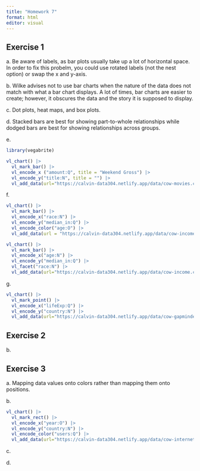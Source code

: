 ```yaml
---
title: "Homework 7"
format: html
editor: visual
---
```


## Exercise 1

a\. Be aware of labels, as bar plots usually take up a lot of horizontal space. In order to fix this probelm, you could use rotated labels (not the nest option) or swap the x and y-axis.

b\. Wilke advises not to use bar charts when the nature of the data does not match with what a bar chart displays. A lot of times, bar charts are easier to create; however, it obscures the data and the story it is supposed to display.

c\. Dot plots, heat maps, and box plots.

d\. Stacked bars are best for showing part-to-whole relationships while dodged bars are best for showing relationships across groups.

e\.

```r
library(vegabrite)

vl_chart() |>
  vl_mark_bar() |>
  vl_encode_x ("amount:Q", title = "Weekend Gross") |>
  vl_encode_y("title:N", title = "") |>
  vl_add_data(url="https://calvin-data304.netlify.app/data/cow-movies.csv")
```

f\.

```r
vl_chart() |>
  vl_mark_bar() |>
  vl_encode_x("race:N") |>
  vl_encode_y("median_in:Q") |>
  vl_encode_color("age:O") |>
  vl_add_data(url = "https://calvin-data304.netlify.app/data/cow-income.csv")
```

```r
vl_chart() |>
  vl_mark_bar() |>
  vl_encode_x("age:N") |>
  vl_encode_y("median_in:Q") |>
  vl_facet("race:N") |>
  vl_add_data(url="https://calvin-data304.netlify.app/data/cow-income.csv")
```

g\.

```r
vl_chart() |>
  vl_mark_point() |>
  vl_encode_x("lifeExp:Q") |>
  vl_encode_y("country:N") |>
  vl_add_data(url="https://calvin-data304.netlify.app/data/cow-gapminder.csv")
```

## Exercise 2

b\.

## Exercise 3

a\. Mapping data values onto colors rather than mapping them onto positions.

b\.

```r
vl_chart() |>
  vl_mark_rect() |>
  vl_encode_x("year:O") |>
  vl_encode_y("country:N") |>
  vl_encode_color("users:Q") |>
  vl_add_data(url="https://calvin-data304.netlify.app/data/cow-internet2.csv")
```

c\.

d\.
